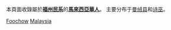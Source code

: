 本頁面收錄屬於'''[[福州民系|福州民系]]'''的'''[[馬來西亞華人|馬來西亞華人]]'''。
主要分布于[[曼绒县|曼绒县]]和[[诗巫|诗巫]]。

[[Category:马来西亚华人|Foochow]]
[[Category:福州民系|Malaysia]]